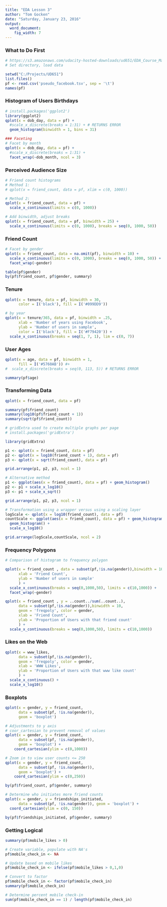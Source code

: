 ```yaml
---
title: "EDA Lesson 3"
author: "Tom Gocken"
date: "Saturday, January 23, 2016"
output:
  word_document:
    fig_width: 7
---
```


### What to Do First
```r
# https://s3.amazonaws.com/udacity-hosted-downloads/ud651/EDA_Course_Materials.zip
# Set directory, load data

setwd("C:/Projects/UD651")
list.files()
pf <- read.csv('pseudo_facebook.tsv', sep = '\t')
names(pf)

```
### Histogram of Users Birthdays
```r
# install.packages('ggplot2')
library(ggplot2)
qplot(x = dob_day, data = pf) +
  #scale_x_discrete(breaks = 1:31) + # RETURNS ERROR
  geom_histogram(binwidth = 1, bins = 31)

### Faceting
# Facet by month
qplot(x = dob_day, data = pf) +
  #scale_x_discrete(breaks = 1:31) +
  facet_wrap(~dob_month, ncol = 3)
```

### Perceived Audience Size
```r
# Friend count histograms
# Method 1:
# qplot(x = friend_count, data = pf, xlim = c(0, 1000))

# Method 2:
qplot(x = friend_count, data = pf) +
  scale_x_continuous(limits = c(0, 1000))

# Add binwidth, adjust breaks
qplot(x = friend_count, data = pf, binwidth = 25) +
  scale_x_continuous(limits = c(0, 1000), breaks = seq(0, 1000, 50))
```

### Friend Count
```r
# Facet by gender
qplot(x = friend_count, data = na.omit(pf), binwidth = 10) +
  scale_x_continuous(limits = c(0, 1000), breaks = seq(0, 1000, 50)) +
  facet_wrap(~gender)

table(pf$gender)
by(pf$friend_count, pf$gender, summary)

```
### Tenure
```r
qplot(x = tenure, data = pf, binwidth = 30,
      color = I('black'), fill = I('#099DD9'))

# by year
qplot(x = tenure/365, data = pf, binwidth = .25,
      xlab = 'Number of years using Facebook',
      ylab = 'Number of users in sample',
      color = I('black'), fill = I('#F79420')) +
  scale_x_continuous(breaks = seq(1, 7, 1), lim = c(0, 7))

```

### User Ages
```r
qplot(x = age, data = pf, binwidth = 1,
      fill = I('#5760AB')) #+
#  scale_x_discrete(breaks = seq(0, 113, 5)) # RETURNS ERROR

summary(pf$age)
```

### Transforming Data
```r
qplot(x = friend_count, data = pf)

summary(pf$friend_count)
summary(log10(pf$friend_count + 1))
summary(sqrt(pf$friend_count))

# gridExtra used to create multiple graphs per page
# install.packages('gridExtra')

library(gridExtra)

p1 <- qplot(x = friend_count, data = pf)
p2 <- qplot(x = log10(friend_count + 1), data = pf)
p3 <- qplot(x = sqrt(friend_count), data = pf)

grid.arrange(p1, p2, p3, ncol = 1)

# Alternative method
p1 <- ggplot(aes(x = friend_count), data = pf) + geom_histogram()
p2 <- p1 + scale_x_log10()
p3 <- p1 + scale_x_sqrt()

grid.arrange(p1, p2, p3, ncol = 1)

# Transformation using a wrapper versus using a scaling layer
logScale <- qplot(x = log10(friend_count), data = pf)
countScale <- ggplot(aes(x = friend_count), data = pf) + geom_histogram() +
  geom_histogram() +
  scale_x_log10()

grid.arrange(logScale,countScale, ncol = 2)
```

### Frequency Polygons
```r
# Comparison of histogram to frequency polygon

qplot(x = friend_count , data = subset(pf,!is.na(gender)),binwidth = 10,
      xlab = 'Friend Count',
      ylab = 'Number of users in sample'
      ) +
  scale_x_continuous(breaks = seq(0,1000,50), limits = c(10,1000)) +
  facet_wrap(~gender)

qplot(x = friend_count , y = ..count../sum(..count..),
      data = subset(pf,!is.na(gender)),binwidth = 10,
      geom = 'freqpoly', color = gender,
      xlab = 'Friend Count',
      ylab = 'Proportion of Users with that friend count'
      ) +
  scale_x_continuous(breaks = seq(0,1000,50), limits = c(10,1000)) 

```

### Likes on the Web
```r
qplot(x = www_likes,
      data = subset(pf,!is.na(gender)),
      geom = 'freqpoly', color = gender,
      xlab = 'WWW Likes',
      ylab = 'Proportion of Users with that www like count'
      ) +
  scale_x_continuous() +
  scale_x_log10()
```

### Boxplots
```r
qplot(x = gender, y = friend_count, 
      data = subset(pf, !is.na(gender)), 
      geom = 'boxplot')

# Adjustments to y axis
# coor_cartesian to prevent removal of values
qplot(x = gender, y = friend_count, 
      data = subset(pf, !is.na(gender)), 
      geom = 'boxplot') +
    coord_cartesian(ylim = c(0,1000))

# Zoom in to view user counts <= 250
qplot(x = gender, y = friend_count, 
      data = subset(pf, !is.na(gender)), 
      geom = 'boxplot') +
    coord_cartesian(ylim = c(0,250))

by(pf$friend_count, pf$gender, summary)

# Determine who initiates more friend counts
qplot(x = gender, y = friendships_initiated,
      data = subset(pf, !is.na(gender)), geom = 'boxplot') +
  coord_cartesian(ylim = c(0, 150))

by(pf$friendships_initiated, pf$gender, summary)

```

### Getting Logical
```r
summary(pf$mobile_likes > 0)

# Create variable, populate with NA's
pf$mobile_check_in <- NA

# Update based on mobile likes
pf$mobile_check_in <- ifelse(pf$mobile_likes > 0,1,0)

# Convert to factor
pf$mobile_check_in <- factor(pf$mobile_check_in)
summary(pf$mobile_check_in)

# Determine percent mobile check-in
sum(pf$mobile_check_in == 1) / length(pf$mobile_check_in)
```
